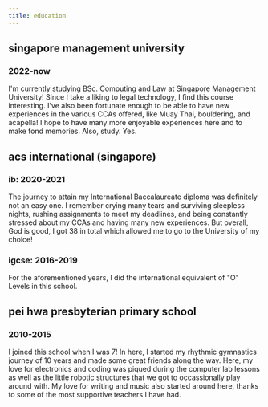 ```yaml
---
title: education
---
```


## singapore management university

### 2022-now

I'm currently studying BSc. Computing and Law at Singapore Management University! Since I take a liking to legal technology, I find this course interesting. I've also been fortunate enough to be able to have new experiences in the various CCAs offered, like Muay Thai, bouldering, and acapella! I hope to have many more enjoyable experiences here and to make fond memories. Also, study. Yes.

## acs international (singapore)

### ib: 2020-2021

The journey to attain my International Baccalaureate diploma was definitely not an easy one. I remember crying many tears and surviving sleepless nights, rushing assignments to meet my deadlines, and being constantly stressed about my CCAs and having many new experiences. But overall, God is good, I got 38 in total which allowed me to go to the University of my choice!

### igcse: 2016-2019

For the aforementioned years, I did the international equivalent of "O" Levels in this school. 

## pei hwa presbyterian primary school

### 2010-2015

I joined this school when I was 7! In here, I started my rhythmic gymnastics journey of 10 years and made some great friends along the way. Here, my love for electronics and coding was piqued during the computer lab lessons as well as the little robotic structures that we got to occassionally play around with. My love for writing and music also started around here, thanks to some of the most supportive teachers I have had. 